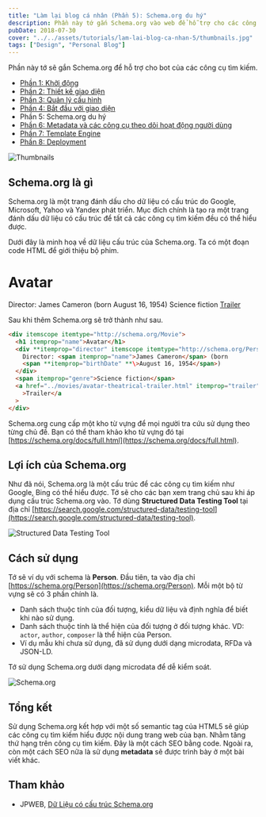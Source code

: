 ```yaml
---
title: "Làm lại blog cá nhân (Phần 5): Schema.org du hý"
description: Phần này tớ gắn Schema.org vào web để hỗ trợ cho các công cụ tìm kiếm như Bing, Google.
pubDate: 2018-07-30
cover: "../../assets/tutorials/lam-lai-blog-ca-nhan-5/thumbnails.jpg"
tags: ["Design", "Personal Blog"]
---
```


Phần này tớ sẽ gắn Schema.org để hỗ trợ cho bot của các công cụ tìm kiếm.

- [Phần 1: Khởi động](https://vhnam.github.io/tutorials/lam-lai-blog-ca-nhan-1/)
- [Phần 2: Thiết kế giao diện](https://vhnam.github.io/tutorials/lam-lai-blog-ca-nhan-2/)
- [Phần 3: Quản lý cấu hình](https://vhnam.github.io/tutorials/lam-lai-blog-ca-nhan-3/)
- [Phần 4: Bắt đầu với giao diện](https://vhnam.github.io/tutorials/lam-lai-blog-ca-nhan-4/)
- Phần 5: Schema.org du hý
- [Phần 6: Metadata và các công cụ theo dõi hoạt động người dùng](https://vhnam.github.io/tutorials/lam-lai-blog-ca-nhan-6/)
- [Phần 7: Template Engine](https://vhnam.github.io/tutorials/lam-lai-blog-ca-nhan-7/)
- [Phần 8: Deployment](https://vhnam.github.io/tutorials/lam-lai-blog-ca-nhan-8/)

![Thumbnails](../../assets/tutorials/lam-lai-blog-ca-nhan-5/thumbnails.jpg)

## Schema.org là gì

Schema.org là một trang đánh dấu cho dữ liệu có cấu trúc do Google, Microsoft, Yahoo và Yandex phát triển. Mục đích chính là tạo ra một trang đánh dấu dữ liệu có cấu trúc để tất cả các công cụ tìm kiếm đều có thể hiểu được.

Dưới đây là minh hoạ về dữ liệu cấu trúc của Schema.org. Ta có một đoạn code HTML để giới thiệu bộ phim.

<div>
  <h1>Avatar</h1>
  <span>Director: James Cameron (born August 16, 1954)</span>
  <span>Science fiction</span>
  <a href="../movies/avatar-theatrical-trailer.html">Trailer</a>
</div>

Sau khi thêm Schema.org sẽ trở thành như sau.

```html
<div itemscope itemtype="http://schema.org/Movie">
  <h1 itemprop="name">Avatar</h1>
  <div **itemprop="director" itemscope itemtype="http://schema.org/Person" **\>
    Director: <span itemprop="name">James Cameron</span> (born
    <span **itemprop="birthDate" **\>August 16, 1954</span>)
  </div>
  <span itemprop="genre">Science fiction</span>
  <a href="../movies/avatar-theatrical-trailer.html" itemprop="trailer"
    >Trailer</a
  >
</div>
```

Schema.org cung cấp một kho từ vựng để mọi người tra cứu sử dụng theo từng chủ đề. Bạn có thể tham khảo kho từ vựng đó tại [https://schema.org/docs/full.html](https://schema.org/docs/full.html).

## Lợi ích của Schema.org

Như đã nói, Schema.org là một cấu trúc để các công cụ tìm kiếm như Google, Bing có thể hiểu được. Tớ sẽ cho các bạn xem trang chủ sau khi áp dụng cấu trúc Schema.org vào. Tớ dùng **Structured Data Testing Tool** tại địa chỉ [https://search.google.com/structured-data/testing-tool](https://search.google.com/structured-data/testing-tool).

![Structured Data Testing Tool](../../assets/tutorials/lam-lai-blog-ca-nhan-5/structured-data-testing-tool.jpg)

## Cách sử dụng

Tớ sẽ ví dụ với schema là **Person**. Đầu tiên, ta vào địa chỉ [https://schema.org/Person](https://schema.org/Person). Mỗi một bộ từ vựng sẽ có 3 phần chính là.

- Danh sách thuộc tính của đối tượng, kiểu dữ liệu và định nghĩa để biết khi nào sử dụng.
- Danh sách thuộc tính là thể hiện của đối tượng ở đối tượng khác. VD: `actor`, `author`, `composer` là thể hiện của Person.
- Ví dụ mẫu khi chưa sử dụng, đã sử dụng dưới dạng microdata, RFDa và JSON-LD.

Tớ sử dụng Schema.org dưới dạng microdata để dễ kiểm soát.

![Schema.org](../../assets/tutorials/lam-lai-blog-ca-nhan-5/schema.org.jpg)

## Tổng kết

Sử dụng Schema.org kết hợp với một số semantic tag của HTML5 sẽ giúp các công cụ tìm kiếm hiểu được nội dung trang web của bạn. Nhằm tăng thứ hạng trên công cụ tìm kiếm. Đây là một cách SEO bằng code. Ngoài ra, còn một cách SEO nữa là sử dụng **metadata** sẽ được trình bày ở một bài viết khác.

## Tham khảo

- JPWEB, [Dữ Liệu có cấu trúc Schema.org](https://www.jpwebseo.com/du-lieu-co-cau-truc-schema)
